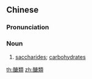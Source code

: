 ==Chinese==
{{zh-forms|s=糖类|t2=糖類}}
{{zh-wp}}

===Pronunciation===
{{zh-pron
|m=tánglèi
|c=tong4 leoi6
|cat=n
}}

===Noun===
{{zh-noun}}

# {{lb|zh|organic chemistry}} [[saccharide]]s; [[carbohydrate]]s

[[th:醣類]]
[[zh:醣類]]